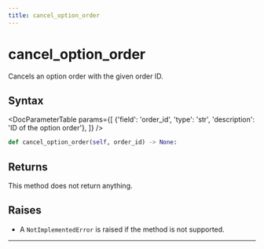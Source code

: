 ```yaml
---
title: cancel_option_order
---
```


# cancel_option_order

Cancels an option order with the given order ID.

## Syntax

<DocParameterTable params={[
    {'field': 'order_id', 'type': 'str', 'description': 'ID of the option order'},
]} />

```python
def cancel_option_order(self, order_id) -> None:
```

## Returns

This method does not return anything.

## Raises
- A `NotImplementedError` is raised if the method is not supported.
---
